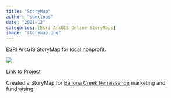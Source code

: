 ```yaml
---
title: "StoryMap"
author: "suncloud"
date: "2021-12"
categories: [Esri ArcGIS Online StoryMaps]
image: "storymap.png"
---
```


ESRI ArcGIS StoryMap for local nonprofit.

![](storymap.png)

[Link to Project](https://arcg.is/08iCWq)

Created a StoryMap for [Ballona Creek Renaissance](https://ballonacreek.org/) marketing and fundraising.

